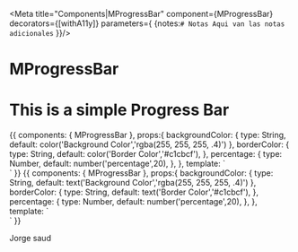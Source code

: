 
<Meta title="Components|MProgressBar" 
component={MProgressBar} 
decorators={[withA11y]} parameters={
  {notes:`
                # Notas
                Aqui van las notas adicionales
              `
  }}/>

# MProgressBar

<Props of={MProgressBar} />

# This is a simple Progress Bar

<Preview>
<Story name="Progress Bar" inline={true}>
  {{
      components: { MProgressBar },
      props:{
        backgroundColor: {
          type: String,
          default: color('Background Color','rgba(255, 255, 255, .4)')
        },
        borderColor: {
          type: String,
          default:  color('Border Color','#c1cbcf'),
        },
        percentage: {
          type: Number,
          default: number('percentage',20),
        },
      },
      template: `
                  <div>
                  <m-progress-bar
                      :percentage="percentage"
                      :background-color="backgroundColor"
                      :border-color="borderColor">
                        <template #after="{percentage}">
                        <p class="d-sm-block text-center mb-0 mt-2">
                            <strong>{{ percentage }}</strong>%
                        </p>
                      </template>
                    </m-progress-bar>
                </div>
                `
  }}
</Story>
<Story name="Progress Bar 2" inline={true}>
  {{
      components: { MProgressBar },
      props:{
        backgroundColor: {
          type: String,
          default: text('Background Color','rgba(255, 255, 255, .4)')
        },
        borderColor: {
          type: String,
          default:  text('Border Color','#c1cbcf'),
        },
        percentage: {
          type: Number,
          default: number('percentage',20),
        },
      },
      template: `
                  <div>
                  <m-progress-bar
                      :percentage="percentage"
                      :background-color="backgroundColor"
                      :border-color="borderColor">
                        <template #after="{percentage}">
                        <p class="d-sm-block text-center mb-0 mt-2">
                            <strong>{{ percentage }}</strong>%
                        </p>
                      </template>
                    </m-progress-bar>
                </div>
                `
  }}
</Story>
</Preview>

Jorge saud